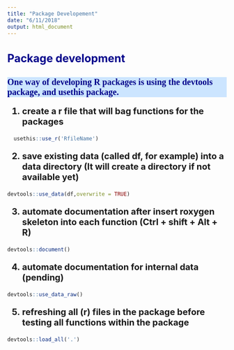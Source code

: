 ```yaml
---
title: "Package Developement"
date: "6/11/2018"
output: html_document
---
```



<style type="text/css">
.main-container {
  max-width: 1200px;
  margin-left: auto;
  margin-right: auto;
}

  }
td {  /* Table  */
  font-size: 8px;
  
}
h1.title {
  font-size: 38px;
  color: DarkRed;
}
h1 { /* Header 1 */
  font-size: 30px;
  color: DarkBlue;
}
h2 { /* Header 2 */
    font-size: 25px;
  color: DarkBlue;
}
h3 { /* Header 3 */
  background: #cce5ff;
  font-size: 20px;
  font-family: "Times New Roman", Times, serif;
  color: DarkBlue;
}
code.r{ /* Code block */
    font-size: 12px;
}
pre { /* Code block - determines code spacing between lines */
    font-size: 14px;
}

ol { /* ordered list style */
    font-size: 20px;font-weight:bold;}

ul {/* dot list style */
font-size: 15px;}


</style>


## Package development
### One way of developing R packages is using the devtools package, and usethis package. 


1. create a r file that will bag functions for the packages
```r
  usethis::use_r('RfileName')
```

2. save existing data (called df, for example) into a data directory (It will create a directory if not available yet)
```r
devtools::use_data(df,overwrite = TRUE)
```
 
3. automate documentation after insert roxygen skeleton into each function (Ctrl + shift + Alt + R)
```r
devtools::document()
```
 
4. automate documentation for internal data (pending)
```r
devtools::use_data_raw()
```

5. refreshing all (r) files in the package before testing all functions within the package
```r
devtools::load_all('.')
```

